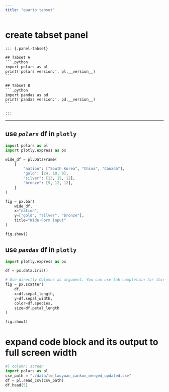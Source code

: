 ```yaml
---
title: "quarto tabset"
---
```


# create tabset panel

````default
::: {.panel-tabset}

## Tabset A
```.python
import polars as pl
print('polars version:', pl.__version__)
```

## Tabset B 
```.python
import pandas as pd
print('pandas version:', pd.__version__)
```

:::
````

---

::: {.panel-tabset}

## use **_`polars`_** df in `plotly`

```python
import polars as pl
import plotly.express as px

wide_df = pl.DataFrame(
    {
        "nation": ["South Korea", "China", "Canada"],
        "gold": [24, 10, 9],
        "silver": [13, 15, 12],
        "bronze": [9, 12, 12],
    }
)

fig = px.bar(
    wide_df,
    x="nation",
    y=["gold", "silver", "bronze"],
    title="Wide-Form Input"
)

fig.show()
```

## use _`pandas`_ df in `plotly`

```python
import plotly.express as px

df = px.data.iris()

# Use directly Columns as argument. You can use tab completion for this!
fig = px.scatter(
    df,
    x=df.sepal_length,
    y=df.sepal_width,
    color=df.species,
    size=df.petal_length
)

fig.show()
```

:::


# expand code block and its output to full screen width

```python
#| column: screen
import polars as pl
csv_path = "./data/tw_taoyuan_cankun_merged_updated.csv"
df = pl.read_csv(csv_path)
df.head(5)
```

